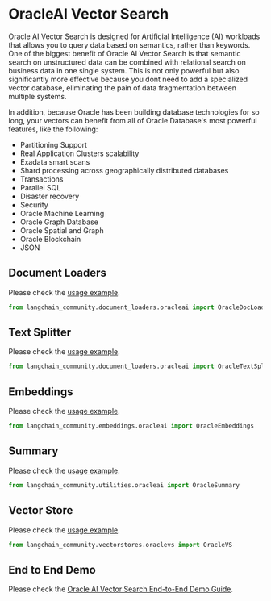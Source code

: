 # OracleAI Vector Search
Oracle AI Vector Search is designed for Artificial Intelligence (AI) workloads that allows you to query data based on semantics, rather than keywords. One of the biggest benefit of Oracle AI Vector Search is that semantic search on unstructured data can be combined with relational search on business data in one single system.
This is not only powerful but also significantly more effective because you dont need to add a specialized vector database, eliminating the pain of data fragmentation between multiple systems.

In addition, because Oracle has been building database technologies for so long, your vectors can benefit from all of Oracle Database's most powerful features, like the following:

 * Partitioning Support
 * Real Application Clusters scalability
 * Exadata smart scans
 * Shard processing across geographically distributed databases
 * Transactions
 * Parallel SQL
 * Disaster recovery
 * Security
 * Oracle Machine Learning
 * Oracle Graph Database
 * Oracle Spatial and Graph
 * Oracle Blockchain
 * JSON


## Document Loaders

Please check the [usage example](/docs/integrations/document_loaders/oracleai).

```python
from langchain_community.document_loaders.oracleai import OracleDocLoader
```

## Text Splitter

Please check the [usage example](/docs/integrations/document_loaders/oracleai).

```python
from langchain_community.document_loaders.oracleai import OracleTextSplitter
```

## Embeddings

Please check the [usage example](/docs/integrations/text_embedding/oracleai).

```python
from langchain_community.embeddings.oracleai import OracleEmbeddings
```

## Summary

Please check the [usage example](/docs/integrations/tools/oracleai).

```python
from langchain_community.utilities.oracleai import OracleSummary
```

## Vector Store

Please check the [usage example](/docs/integrations/vectorstores/oracle).

```python
from langchain_community.vectorstores.oraclevs import OracleVS
```

## End to End Demo

Please check the [Oracle AI Vector Search End-to-End Demo Guide](https://github.com/langchain-ai/langchain/tree/master/cookbook/oracleai_demo.ipynb).

